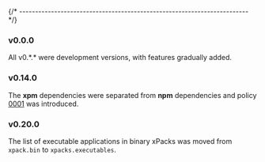 
{/* ------------------------------------------------------------------------ */}

### v0.0.0

All v0.\*.\* were development versions, with features gradually added.

### v0.14.0

The **xpm** dependencies were separated
from **npm** dependencies and policy [0001](/docs/user/policies/0001/)
was introduced.

### v0.20.0

The list of executable applications in binary xPacks was moved from
`xpack.bin` to `xpacks.executables`.
